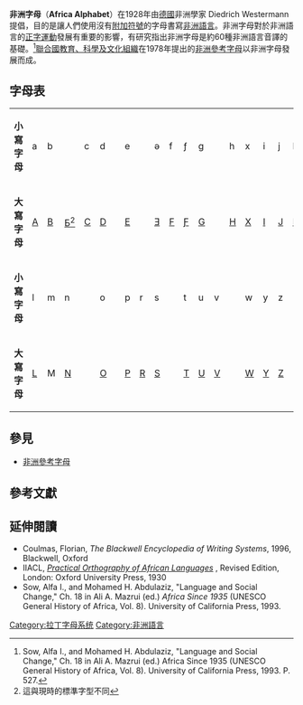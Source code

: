{{Infobox Writing system
|name=非洲字母
|type=[[字母系統|字母系統]]
|time= 1928年至現在
|languages=[[非洲語言|非洲語言]]
}}

'''非洲字母'''（'''Africa Alphabet'''）在1928年由[[德國|德國]]非洲學家 Diedrich Westermann 提倡，目的是讓人們使用沒有[[附加符號|附加符號]]的字母書寫[[非洲語言|非洲語言]]。非洲字母對於非洲語言的[[正字運動|正字運動]]發展有重要的影響，有研究指出非洲字母是約60種非洲語言音譯的基礎。<ref>Sow, Alfa I., and Mohamed H. Abdulaziz, "Language and Social Change," Ch. 18 in Ali A. Mazrui (ed.) Africa Since 1935 (UNESCO General History of Africa, Vol. 8). University of California Press, 1993. P. 527.</ref>[[聯合國教育、科學及文化組織|聯合國教育、科學及文化組織]]在1978年提出的[[非洲參考字母|非洲參考字母]]以非洲字母發展而成。

==字母表==
{|class="wikitable Unicode"
|-
| '''小寫字母''' || a || b || {{IPA|ɓ}} || c || d || {{IPA|ɖ}} || e || {{IPA|ɛ}} || ǝ || f || ƒ || g || {{IPA|ɣ}} || h || x || i || j || k
|- style="border-bottom: solid"
| '''大寫字母''' || [[A|A]] || [[B|B]] || [[ɓ|Б]]<ref>這與現時的標準字型{{unicode|[[Ɓ|Ɓ]]}}不同</ref> || [[C|C]] || [[D|D]] || {{IPA|[[Ɖ|Ɖ]]}} || [[E|E]] || {{IPA|[[Ɛ|Ɛ]]}} || [[Ǝ|Ǝ]] || [[F|F]] || [[Ƒ|Ƒ]] || [[G|G]] || {{IPA|[[Ɣ|Ɣ]]}} || [[H|H]] || [[X|X]] || [[I|I]] || [[J|J]] || [[K|K]]
|-
| '''小寫字母''' ||l || m || n || {{IPA|ŋ}} || o || {{IPA|ɔ}} || p || r || s || {{IPA|ʃ}} || t || u || v || {{IPA|ʋ}} || w || y || z || {{IPA|ʒ}}
|-
| '''大寫字母''' || [[L|L]] || M || [[N|N]] || {{IPA|[[Ŋ|Ŋ]]}} || [[O|O]] || {{IPA|[[Ɔ|Ɔ]]}} || [[P|P]] || [[R|R]] || [[S|S]] || {{IPA|[[Ʃ|Ʃ]]}} || [[T|T]] || [[U|U]] || [[V|V]] || {{IPA|[[Ʋ|Ʋ]]}} || [[W|W]] || [[Y|Y]] || [[Z|Z]] || {{IPA|[[Ʒ|Ʒ]]}}
|}

==參見==
*[[非洲參考字母|非洲參考字母]]

==參考文獻==
{{reflist}}

==延伸閱讀==
{{refbegin}}
*Coulmas, Florian, ''The Blackwell Encyclopedia of Writing Systems'', 1996, Blackwell, Oxford
*IIACL, [http://www.bisharat.net/Documents/poal30.htm ''Practical Orthography of African Languages''] {{Wayback|url=http://www.bisharat.net/Documents/poal30.htm |date=20170710212644 }}, Revised Edition, London: Oxford University Press, 1930
*Sow, Alfa I., and Mohamed H. Abdulaziz, "Language and Social Change," Ch. 18 in Ali A. Mazrui (ed.) ''Africa Since 1935'' (UNESCO General History of Africa, Vol. 8). University of California Press, 1993.
{{refend}}

[[Category:拉丁字母系统|Category:拉丁字母系统]]
[[Category:非洲語言|Category:非洲語言]]

{{writingsystem-stub}}